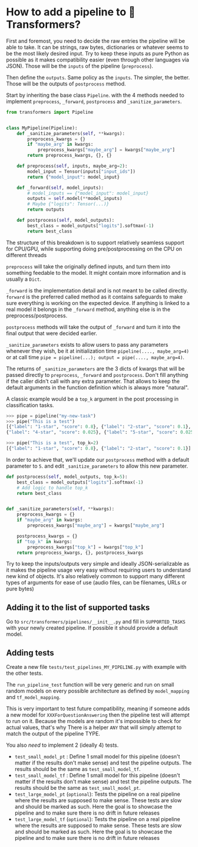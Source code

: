 <!--Copyright 2020 The HuggingFace Team. All rights reserved.

Licensed under the Apache License, Version 2.0 (the "License"); you may not use this file except in compliance with
the License. You may obtain a copy of the License at

http://www.apache.org/licenses/LICENSE-2.0

Unless required by applicable law or agreed to in writing, software distributed under the License is distributed on
an "AS IS" BASIS, WITHOUT WARRANTIES OR CONDITIONS OF ANY KIND, either express or implied. See the License for the
-->

# How to add a pipeline to 🤗 Transformers?

First and foremost, you need to decide the raw entries the pipeline will be able to take. It can be strings, raw bytes,
dictionaries or whatever seems to be the most likely desired input. Try to keep these inputs as pure Python as possible
as it makes compatibility easier (even through other languages via JSON). Those will be the `inputs` of the
pipeline (`preprocess`).

Then define the `outputs`. Same policy as the `inputs`. The simpler, the better. Those will be the outputs of
`postprocess` method.

Start by inheriting the base class `Pipeline`. with the 4 methods needed to implement `preprocess`,
`_forward`, `postprocess` and `_sanitize_parameters`.


```python
from transformers import Pipeline


class MyPipeline(Pipeline):
    def _sanitize_parameters(self, **kwargs):
        preprocess_kwargs = {}
        if "maybe_arg" in kwargs:
            preprocess_kwargs["maybe_arg"] = kwargs["maybe_arg"]
        return preprocess_kwargs, {}, {}

    def preprocess(self, inputs, maybe_arg=2):
        model_input = Tensor(inputs["input_ids"])
        return {"model_input": model_input}

    def _forward(self, model_inputs):
        # model_inputs == {"model_input": model_input}
        outputs = self.model(**model_inputs)
        # Maybe {"logits": Tensor(...)}
        return outputs

    def postprocess(self, model_outputs):
        best_class = model_outputs["logits"].softmax(-1)
        return best_class
```

The structure of this breakdown is to support relatively seamless support for CPU/GPU, while supporting doing
pre/postprocessing on the CPU on different threads

`preprocess` will take the originally defined inputs, and turn them into something feedable to the model. It might
contain more information and is usually a `Dict`.

`_forward` is the implementation detail and is not meant to be called directly. `forward` is the preferred
called method as it contains safeguards to make sure everything is working on the expected device. If anything is
linked to a real model it belongs in the `_forward` method, anything else is in the preprocess/postprocess.

`postprocess` methods will take the output of `_forward` and turn it into the final output that were decided
earlier.

`_sanitize_parameters` exists to allow users to pass any parameters whenever they wish, be it at initialization
time `pipeline(...., maybe_arg=4)` or at call time `pipe = pipeline(...); output = pipe(...., maybe_arg=4)`.

The returns of `_sanitize_parameters` are the 3 dicts of kwargs that will be passed directly to `preprocess`,
`_forward` and `postprocess`. Don't fill anything if the caller didn't call with any extra parameter. That
allows to keep the default arguments in the function definition which is always more "natural".

A classic example would be a `top_k` argument in the post processing in classification tasks.

```python
>>> pipe = pipeline("my-new-task")
>>> pipe("This is a test")
[{"label": "1-star", "score": 0.8}, {"label": "2-star", "score": 0.1}, {"label": "3-star", "score": 0.05}
{"label": "4-star", "score": 0.025}, {"label": "5-star", "score": 0.025}]

>>> pipe("This is a test", top_k=2)
[{"label": "1-star", "score": 0.8}, {"label": "2-star", "score": 0.1}]
```

In order to achieve that, we'll update our `postprocess` method with a default parameter to `5`. and edit
`_sanitize_parameters` to allow this new parameter.


```python
def postprocess(self, model_outputs, top_k=5):
    best_class = model_outputs["logits"].softmax(-1)
    # Add logic to handle top_k
    return best_class


def _sanitize_parameters(self, **kwargs):
    preprocess_kwargs = {}
    if "maybe_arg" in kwargs:
        preprocess_kwargs["maybe_arg"] = kwargs["maybe_arg"]

    postprocess_kwargs = {}
    if "top_k" in kwargs:
        preprocess_kwargs["top_k"] = kwargs["top_k"]
    return preprocess_kwargs, {}, postprocess_kwargs
```

Try to keep the inputs/outputs very simple and ideally JSON-serializable as it makes the pipeline usage very easy
without requiring users to understand new kind of objects. It's also relatively common to support many different types
of arguments for ease of use (audio files, can be filenames, URLs or pure bytes)



## Adding it to the list of supported tasks

Go to `src/transformers/pipelines/__init__.py` and fill in `SUPPORTED_TASKS` with your newly created pipeline.
If possible it should provide a default model.

## Adding tests

Create a new file `tests/test_pipelines_MY_PIPELINE.py` with example with the other tests.

The `run_pipeline_test` function will be very generic and run on small random models on every possible
architecture as defined by `model_mapping` and `tf_model_mapping`.

This is very important to test future compatibility, meaning if someone adds a new model for
`XXXForQuestionAnswering` then the pipeline test will attempt to run on it. Because the models are random it's
impossible to check for actual values, that's why There is a helper `ANY` that will simply attempt to match the
output of the pipeline TYPE.

You also *need* to implement 2 (ideally 4) tests.

- `test_small_model_pt` : Define 1 small model for this pipeline (doesn't matter if the results don't make sense)
  and test the pipeline outputs. The results should be the same as `test_small_model_tf`.
- `test_small_model_tf` : Define 1 small model for this pipeline (doesn't matter if the results don't make sense)
  and test the pipeline outputs. The results should be the same as `test_small_model_pt`.
- `test_large_model_pt` (`optional`): Tests the pipeline on a real pipeline where the results are supposed to
  make sense. These tests are slow and should be marked as such. Here the goal is to showcase the pipeline and to make
  sure there is no drift in future releases
- `test_large_model_tf` (`optional`): Tests the pipeline on a real pipeline where the results are supposed to
  make sense. These tests are slow and should be marked as such. Here the goal is to showcase the pipeline and to make
  sure there is no drift in future releases

